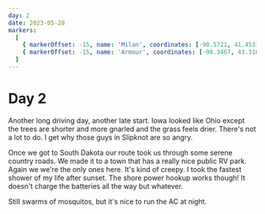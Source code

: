 ```yaml
---
day: 2
date: 2023-05-28
markers:
  [
    { markerOffset: -15, name: 'Milan', coordinates: [-90.5721, 41.4531] },
    { markerOffset: -15, name: 'Armour', coordinates: [-98.3467, 43.3186] },
  ]
---
```


# Day 2

Another long driving day, another late start. Iowa looked like Ohio except the trees are shorter and more gnarled and the grass feels drier. There's not a lot to do. I get why those guys in Slipknot are so angry.

Once we got to South Dakota our route took us through some serene country roads. We made it to a town that has a really nice public RV park. Again we we're the only ones here. It's kind of creepy. I took the fastest shower of my life after sunset. The shore power hookup works though! It doesn't charge the batteries all the way but whatever.

Still swarms of mosquitos, but it's nice to run the AC at night.
